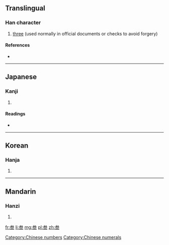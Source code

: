 {{also|三|參|叄}}
==Translingual==

===Han character===
{{Han char|rn=28|rad=厶|as=06|sn=8|four=|canj=戈大一一 (IKMM)}}

# [[three]] (used normally in official documents or checks to avoid forgery)

====References====
* {{Han ref|kx=0164.211|dkj=03089|dj=0372.270|hdz=10386.130|uh=53C1|ud=21441}}

[[Category:Chinese numbers]]
[[Category:Chinese numerals]]
----

==Japanese==

===Kanji===
{{ja-kanji|grade=|rs=厶06}}

# {{defn|lang=ja|sort=厶06}}

====Readings====
* {{ja-readings|on=[[さん]] (san)|kun=[[みつ]] (mitsu)}}

----

==Korean==

===Hanja===
{{ko-hanja|hangeul=삼|rv=sam|mr=sam}}

# {{defn|lang=ko|sort=厶06}}

----

==Mandarin==

===Hanzi===
{{cmn-hanzi|tra=叄|pin=[[cēn]] ([[cen1]]), [[dēn]] ([[den1]]), [[sān]] ([[san1]]), [[sǎn]] ([[san3]]), [[shēn]] ([[shen1]])|wg=ts'en<sup>1</sup>, *<sup>1</sup>, san<sup>1</sup>, san<sup>3</sup>, shen<sup>1</sup>}}

# {{defn|lang=cmn|sort=厶06}}

[[fr:叁]]
[[li:叁]]
[[mg:叁]]
[[pl:叁]]
[[zh:叁]]